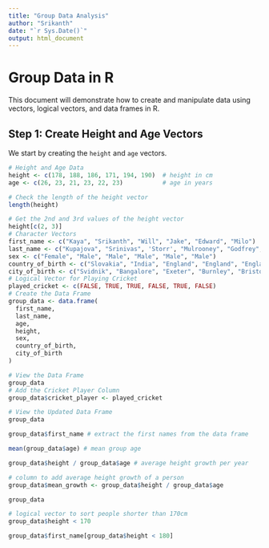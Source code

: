 ```yaml
---
title: "Group Data Analysis"
author: "Srikanth"
date: "`r Sys.Date()`"
output: html_document
---
```


# Group Data in R

This document will demonstrate how to create and manipulate data using vectors, logical vectors, and data frames in R.

## Step 1: Create Height and Age Vectors

We start by creating the `height` and `age` vectors.

```r
# Height and Age Data
height <- c(178, 188, 186, 171, 194, 190)  # height in cm
age <- c(26, 23, 21, 23, 22, 23)           # age in years

# Check the length of the height vector
length(height)

# Get the 2nd and 3rd values of the height vector
height[c(2, 3)]
# Character Vectors
first_name <- c("Kaya", "Srikanth", "Will", "Jake", "Edward", "Milo")
last_name <- c("Kupajova", "Srinivas", 'Storr', "Mulrooney", "Godfrey", "Friedrich")
sex <- c("Female", "Male", "Male", "Male", "Male", "Male")
country_of_birth <- c("Slovakia", "India", "England", "England", "England", "England")
city_of_birth <- c("Svidnik", "Bangalore", "Exeter", "Burnley", "Bristol", "Bristol")
# Logical Vector for Playing Cricket
played_cricket <- c(FALSE, TRUE, TRUE, FALSE, TRUE, FALSE)
# Create the Data Frame
group_data <- data.frame(
  first_name,
  last_name,
  age,
  height,
  sex,
  country_of_birth,
  city_of_birth
)

# View the Data Frame
group_data
# Add the Cricket Player Column
group_data$cricket_player <- played_cricket

# View the Updated Data Frame
group_data

group_data$first_name # extract the first names from the data frame

mean(group_data$age) # mean group age 

group_data$height / group_data$age # average height growth per year

# column to add average height growth of a person 
group_data$mean_growth <- group_data$height / group_data$age

group_data

# logical vector to sort people shorter than 170cm
group_data$height < 170

group_data$first_name[group_data$height < 180]
```
